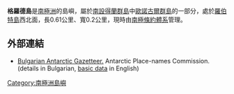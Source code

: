 {{coord|62|21|27|S|59|41|22|W|display=title}}

'''格羅德島'''是[[南極洲|南極洲]]的島嶼，屬於[[南設得蘭群島|南設得蘭群島]]中[[歐諾古爾群島|歐諾古爾群島]]的一部分，處於[[羅伯特島|羅伯特島]]西北面，長0.61公里、寬0.2公里，現時由[[南極條約體系|南極條約體系]]管理。

==外部連結==
* [http://apcbg.org/gazet-bg.doc Bulgarian Antarctic Gazetteer.] {{Wayback|url=http://apcbg.org/gazet-bg.doc |date=20160206203828 }} Antarctic Place-names Commission. (details in Bulgarian, [http://apcbg.org/gazet.htm basic data] {{Wayback|url=http://apcbg.org/gazet.htm |date=20160304071225 }} in English)

{{南设得兰群岛}}

{{Antarctica-geo-stub}}

[[Category:南極洲島嶼|Category:南極洲島嶼]]